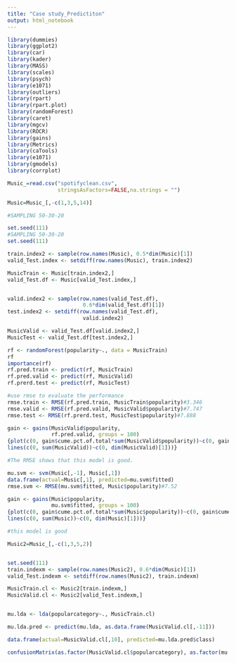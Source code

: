 ---
title: "Case study_Predictiton"
output: html_notebook
---

```{r}
library(dummies)
library(ggplot2)
library(car)
library(kader)
library(MASS)
library(scales)
library(psych)
library(e1071)
library(outliers)
library(rpart)
library(rpart.plot)
library(randomForest)
library(caret)
library(mgcv)
library(ROCR)
library(gains)
library(Metrics)
library(caTools)
library(e1071)
library(gmodels)
library(corrplot)
```


```{r Import cleaned data}
Music_=read.csv("spotifyclean.csv",
                stringsAsFactors=FALSE,na.strings = "")

Music=Music_[,-c(1,3,5,14)]

```


```{r}
#SAMPLING 50-30-20

set.seed(111)
#SAMPLING 50-30-20
set.seed(111)

train.index2 <- sample(row.names(Music), 0.5*dim(Music)[1])
valid_Test.index <- setdiff(row.names(Music), train.index2)

MusicTrain <- Music[train.index2,]
valid_Test.df <- Music[valid_Test.index,]


valid.index2 <- sample(row.names(valid_Test.df),
                        0.6*dim(valid_Test.df)[1])
test.index2 <- setdiff(row.names(valid_Test.df),
                        valid.index2)

MusicValid <- valid_Test.df[valid.index2,]
MusicTest <- valid_Test.df[test.index2,]


```




```{r Random forest }
rf <- randomForest(popularity~., data = MusicTrain)
rf
importance(rf)
rf.pred.train <- predict(rf, MusicTrain)
rf.pred.valid <- predict(rf, MusicValid)
rf.prerd.test <- predict(rf, MusicTest)

#use rmse to evaluate the performance
rmse.train <- RMSE(rf.pred.train, MusicTrain$popularity)#3.346
rmse.valid <- RMSE(rf.pred.valid, MusicValid$popularity)#7.747
rmse.test <- RMSE(rf.prerd.test, MusicTest$popularity)#7.888

gain <- gains(MusicValid$popularity,
              rf.pred.valid, groups = 100)
{plot(c(0, gain$cume.pct.of.total*sum(MusicValid$popularity))~c(0, gain$cume.obs))
lines(c(0, sum(MusicValid))~c(0, dim(MusicValid)[1]))}

#The RMSE shows that this model is good.

```



```{r SVM}
mu.svm <- svm(Music[,-1], Music[,1])
data.frame(actual=Music[,1], predicted=mu.svm$fitted)
rmse.svm <- RMSE(mu.svm$fitted, Music$popularity)#7.52

gain <- gains(Music$popularity,
              mu.svm$fitted, groups = 100)
{plot(c(0, gain$cume.pct.of.total*sum(Music$popularity))~c(0, gain$cume.obs))
lines(c(0, sum(Music))~c(0, dim(Music)[1]))}

#this model is good

```



```{r LDA}
Music2=Music_[,-c(1,3,5,2)]


set.seed(111)
train.indexm <- sample(row.names(Music2), 0.6*dim(Music)[1])
valid_Test.indexm <- setdiff(row.names(Music2), train.indexm)

MusicTrain.cl <- Music2[train.indexm,]
MusicValid.cl <- Music2[valid_Test.indexm,]


mu.lda <- lda(popularcategory~., MusicTrain.cl)

mu.lda.pred <- predict(mu.lda, as.data.frame(MusicValid.cl[,-11]))

data.frame(actual=MusicValid.cl[,10], predicted=mu.lda.pred$class)

confusionMatrix(as.factor(MusicValid.cl$popularcategory), as.factor(mu.lda.pred$class))


```


